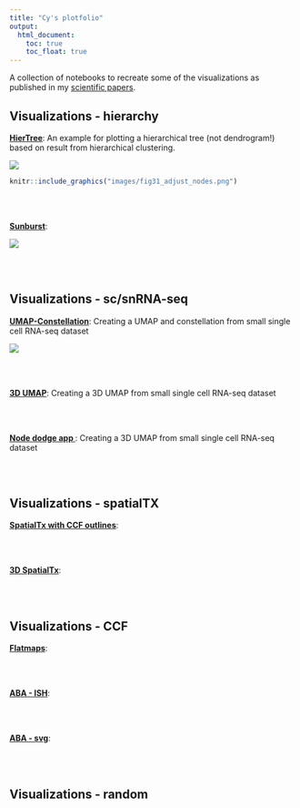 ```yaml
---
title: "Cy's plotfolio"
output:
  html_document:
    toc: true
    toc_float: true
---
```


A collection of notebooks to recreate some of the visualizations as published in my [scientific papers](https://scholar.google.com/citations?user=No8cy_cAAAAJ&hl=en).

## Visualizations - hierarchy

[**HierTree**](HierTree.html): An example for plotting a hierarchical tree (not dendrogram!) based on result from hierarchical clustering.

![](images/HierTree.png)

```r
knitr::include_graphics("images/fig31_adjust_nodes.png")
```

<br> <br>

[**Sunburst**](Sunburst.html): 

![](images/Sunburst.png)

<br> <br>


## Visualizations - sc/snRNA-seq

[**UMAP-Constellation**](Constellation.html): Creating a UMAP and constellation from small single cell RNA-seq dataset

![](images/UConn.png)


<br> <br>

[**3D UMAP**](3dUMAP.html): Creating a 3D UMAP from small single cell RNA-seq dataset

<br> <br>

[**Node dodge app **](Node_dodge.html): Creating a 3D UMAP from small single cell RNA-seq dataset

<br> <br>

## Visualizations - spatialTX

[**SpatialTx with CCF outlines**](MERFISH_plot.html): 

<br> <br>

[**3D SpatialTx**](3dMERFISH_plot.html): 

<br> <br>

## Visualizations - CCF

[**Flatmaps**](Flatmap.html): 

<br> <br>

[**ABA - ISH**](abaISH.html): 

<br> <br>

[**ABA - svg**](abaSVG.html): 

<br> <br>

## Visualizations - random
